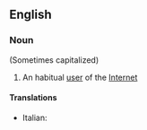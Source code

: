 ==English==

===Noun===
{{wikipedia}}
{{en-noun}} (Sometimes capitalized)

# An habitual [[user]] of the [[Internet]]

====Translations====
{{trans-top|internaut}}
* Italian: {{t|it|internauta|m|f}}
{{mid}}

{{bottom}}